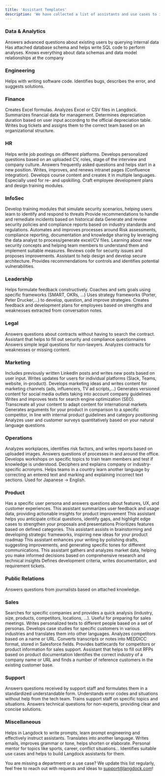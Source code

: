 ```yaml
---
title: 'Assistant Templates'
description: 'We have collected a list of assistants and use cases to inspire you how to utilize Langdock for your specific needs. Let us know if you need more details or have additional requests.'
---
```


### Data & Analytics
<AccordionGroup>
<Accordion title="Metrics">
Answers advanced questions about existing users by querying internal data
</Accordion>
<Accordion title="SQL Query">
Has attached database schema and helps write SQL code to perform analyses.
</Accordion>
<Accordion title="Data Models">
Knows everything about data schemas and data model relationships at the company
</Accordion>
</AccordionGroup>

### Engineering
<AccordionGroup>
<Accordion title="Coding">
Helps with writing software code.
</Accordion>
<Accordion title="Bugs">
Identifies bugs, describes the error, and suggests solutions.
</Accordion>
</AccordionGroup>

### Finance
<AccordionGroup>
<Accordion title="Excel">
Creates Excel formulas.
</Accordion>
<Accordion title="Code Interpreter">
Analyzes Excel or CSV files in Langdock.
</Accordion>
<Accordion title="Board Member Report">
Summarizes financial data for management.
</Accordion>
<Accordion title="Depreciation">
Determines depreciation duration based on user input according to the official depreciation table.
</Accordion>
<Accordion title="Bug Ticket">
Writes bug tickets and assigns them to the correct team based on an organizational structure.
</Accordion>
</AccordionGroup>

### HR
<AccordionGroup>
<Accordion title="Job Descriptions">
Helps write job postings on different platforms.
</Accordion>
<Accordion title="Interview">
Develops personalized questions based on an uploaded CV, roles, stage of the interview and company culture.
</Accordion>
<Accordion title="Onboarding">
Answers frequently asked questions and helps start in a new position.
</Accordion>
<Accordion title="Intranet">
Writes, improves, and renews intranet pages (Confluence integration).
</Accordion>
<Accordion title="Course">
Develops course content and creates it in multiple languages. Especially used for re- and upskilling.
</Accordion>
<Accordion title="Training">
Craft employee development plans and design training modules.
</Accordion>
</AccordionGroup>

### InfoSec
<AccordionGroup>
<Accordion title="Security Awareness Training">
Develop training modules that simulate security scenarios, helping users learn to identify and respond to threats
</Accordion>
<Accordion title="Incidence response support">
Provide recommendations to handle and remediate incidents based on historical data
</Accordion>
<Accordion title="Policy and compliance automation">
Generate and review security policies and compliance reports based on industry standards and regulations.
</Accordion>
<Accordion title="GRC (Governance, Risk, Compliance) Streamliner">
Automates and improves processes around Risk assessments, compliance reporting, documentation and knowledge sharing by leveraging the data analyst to process/generate excel/CV files.
</Accordion>
<Accordion title="Personalized Search Engine">
Learning about new security concepts and helping team members to understand them and implement suitable measures.
</Accordion>
<Accordion title="Code Reviewer">
Reviews code for security issues and proposes improvements.
</Accordion>
<Accordion title="Security Architecture">
Assistant to help design and develop secure architecture. Provides recommendations for controls and identifies potential vulnerabilities.
</Accordion>
</AccordionGroup>

### Leadership
<AccordionGroup>
<Accordion title="Feedback">
Helps formulate feedback constructively.
</Accordion>
<Accordion title="Goal Setting">
Coaches and sets goals using specific frameworks (SMART, OKRs, ...)
</Accordion>
<Accordion title="Strategy Development">
Uses strategy frameworks (Porter, Peter Drucker,...) to develop, question, and improve strategies.
</Accordion>
<Accordion title="1:1 Coaching">
Creates feedback and development plans for employees based on strengths and weaknesses extracted from conversation notes.
</Accordion>
</AccordionGroup>

### Legal
<AccordionGroup>
<Accordion title="Contracts">
Answers questions about contracts without having to search the contract.
</Accordion>
<Accordion title="Compliance">
Assistant that helps to fill out security and compliance questionnaires
</Accordion>
<Accordion title="Legal Questions">
Answers simple legal questions for non-lawyers.
</Accordion>
<Accordion title="Contract Analyst">
Analyzes contracts for weaknesses or missing content.
</Accordion>
</AccordionGroup>

### Marketing
<AccordionGroup>
<Accordion title="LinkedIn Posts">
Includes previously written LinkedIn posts and writes new posts based on user input.
</Accordion>
<Accordion title="Update Announcements">
Writes updates for users for individual platforms (Slack, Teams, website, in-product).
</Accordion>
<Accordion title="Content Writing">
Develops marketing ideas and writes content for marketing channels (ads, influencers, TV ad scripts,...)
</Accordion>
<Accordion title="Cross Posting">
Generates versioned content for social media outlets taking into account company guidelines
</Accordion>
<Accordion title="SEO Copy">
Writes and improves texts for search engine optimization (SEO).
</Accordion>
<Accordion title="Internationalizer">
Transcreate all your content to adapt content for international markets
</Accordion>
<Accordion title="Competition comparison">
Generates arguments for your product in comparison to a specific competitor, in line with internal product guidelines and category positioning
</Accordion>
<Accordion title="Marketing Insights">
Analyzes user and customer surveys quantitatively based on your natural language questions
</Accordion>
</AccordionGroup>

### Operations
<AccordionGroup>
<Accordion title="Workplace Safety">
Analyzes workplaces, identifies risk factors, and writes reports based on uploaded images.
</Accordion>
<Accordion title="Office Questions">
Answers questions of processes in and around the office.
</Accordion>
<Accordion title="Workshops">
Develops workshops on specific topics to train team members and test if knowledge is understood.
</Accordion>
<Accordion title="Acronyms">
Deciphers and explains company or industry-specific acronyms.
</Accordion>
<Accordion title="Language Coach">
Helps teams in a country learn another language by correcting an entered text and marking and explaining incorrect text sections. Used for Japanese -> English.
</Accordion>
</AccordionGroup>

### Product
<AccordionGroup>
<Accordion title="Persona">
Has a specific user persona and answers questions about features, UX, and customer experiences.
</Accordion>
<Accordion title="Feedback Analyzer">
This assistant summarizes user feedback and usage data, providing actionable insights for product improvement
</Accordion>
<Accordion title="Argument Strengthener">
This assistant helps you anticipate critical questions, identify gaps, and highlight edge cases to strengthen your proposals and presentations
</Accordion>
<Accordion title="Prioritization">
Prioritizes features based on defined categories.
</Accordion>
<Accordion title="Strategy">
This assistant assists in brainstorming and developing strategic frameworks, inspiring new ideas for your product roadmap
</Accordion>
<Accordion title="Writing Enhancement">
This assistant enhances your writing by polishing drafts, suggesting improvements, and generating specific tones for different communications.
</Accordion>
<Accordion title="Market Research">
This assistant gathers and analyzes market data, helping you make informed decisions based on comprehensive research and technical insights
</Accordion>
<Accordion title="Feature">
Defines development criteria, writes documentation, and requirement tickets.
</Accordion>
</AccordionGroup>

### Public Relations
<AccordionGroup>
<Accordion title="Press Assistant">
Answers questions from journalists based on attached knowledge.
</Accordion>
</AccordionGroup>

### Sales
<AccordionGroup>
<Accordion title="Company Researcher">
Searches for specific companies and provides a quick analysis (industry, size, products, competitors, locations, ...). Useful for preparing for sales meetings.
</Accordion>
<Accordion title="Outreach">
Writes personalized texts to different people based on a set of personas.
</Accordion>
<Accordion title="Case Study">
Develops case studies for specific customers in various industries and translates them into other languages.
</Accordion>
<Accordion title="Competitor">
Analyzes competitors based on a name or URL.
</Accordion>
<Accordion title="Transcriptions">
Converts transcripts or notes into MEDDICC format, stored in Salesforce fields.
</Accordion>
<Accordion title="Battlecard">
Provides battlecards for competitors or product information for sales support.
</Accordion>
<Accordion title="RFP">
Assistant that helps to fill out RFPs based on product documentation
</Accordion>
<Accordion title="Reference customers">
Identifies the correct industry of a company name or URL and finds a number of reference customers in the existing customer base.
</Accordion>
</AccordionGroup>

### Support
<AccordionGroup>
<Accordion title="Support Assistant">
Answers questions received by support staff and formulates them in a standardized understandable form.
</Accordion>
<Accordion title="Error Understanding">
Understands error codes and situations without help from the tech team.
</Accordion>
<Accordion title="Support Trainer">
Trains support staff on specific topics and situations.
</Accordion>
<Accordion title="IT Helpdesk">
Answers technical questions for non-experts, providing clear and concise solutions.
</Accordion>
</AccordionGroup>

### Miscellaneous
<AccordionGroup>
<Accordion title="Prompt Engineering">
Helps in Langdock to write prompts, learn prompt engineering and effectively instruct assistants.
</Accordion>
<Accordion title="Translator">
Translates into another language.
</Accordion>
<Accordion title="Text Assistant">
Writes emails, improves grammar or tone, helps shorten or elaborate.
</Accordion>
<Accordion title="Personal Coach">
Personal mentor for topics like sports, career, conflict situations...
</Accordion>
<Accordion title="Use Cases">
Identifies suitable use cases and helps to build Langdock assistants for them.
</Accordion>
</AccordionGroup>

You are missing a department or a use case? We update this list regularly, feel free to reach out with requests and ideas to support@langdock.com!